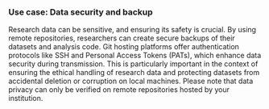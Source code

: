 ### Use case: Data security and backup

Research data can be sensitive, and ensuring its safety is crucial. 
By using remote repositories, researchers can create secure backups of their datasets and analysis code.
Git hosting platforms offer authentication protocols like SSH and Personal Access Tokens (PATs), which enhance data security during transmission.
This is particularly important in the context of ensuring the ethical handling of research data and protecting datasets from accidental deletion or corruption on local machines.
Please note that data privacy can only be verified on remote repositories hosted by your 
institution.
